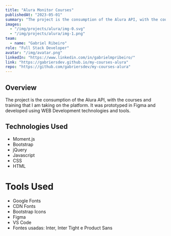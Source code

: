 ```yaml
---
title: "Alura Monitor Courses"
publishedAt: "2023-05-01"
summary: "The project is the consumption of the Alura API, with the courses and training that I am taking on the platform. It was prototyped in Figma and developed using WEB Development technologies and tools."
images:
  - "/img/projects/alura/img-0.svg"
  - "/img/projects/alura/img-1.png"
team:
  - name: "Gabriel Ribeiro"
role: "Full Stack Developer"
avatar: "/img/avatar.png"
linkedIn: "https://www.linkedin.com/in/gabrielmpribeiro/"
link: "https://gabriersdev.github.io/my-courses-alura"
repo: "https://github.com/gabriersdev/my-courses-alura"
---
```


## Overview

The project is the consumption of the Alura API, with the courses and training that I am taking on the platform. It was prototyped in Figma and developed using WEB Development technologies and tools.

## Technologies Used

- Moment.js
- Bootstrap
- jQuery
- Javascript
- CSS
- HTML

# Tools Used

- Google Fonts
- CDN Fonts
- Bootstrap Icons
- Figma
- VS Code
- Fontes usadas: Inter, Inter Tight e Product Sans
